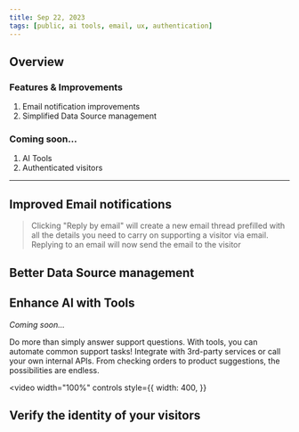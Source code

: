 ```yaml
---
title: Sep 22, 2023
tags: [public, ai tools, email, ux, authentication]
---
```



## Overview

### Features & Improvements

1. Email notification improvements
2. Simplified Data Source management

### Coming soon...

1. AI Tools
2. Authenticated visitors

---

## Improved Email notifications

> Clicking "Reply by email" will create a new email thread prefilled with all the details you need to carry on supporting a visitor via email.
> Replying to an email will now send the email to the visitor

## Better Data Source management

## Enhance AI with Tools

_Coming soon..._

Do more than simply answer support questions. With tools, you can automate common support tasks!
Integrate with 3rd-party services or call your own internal APIs. From checking orders to product suggestions, the possibilities are endless.

<!-- video -->

<video
  width="100%"
  controls
  style={{
    width: 400,
  }}
>
  <source src={video1} />
</video>

## Verify the identity of your visitors

</br>
